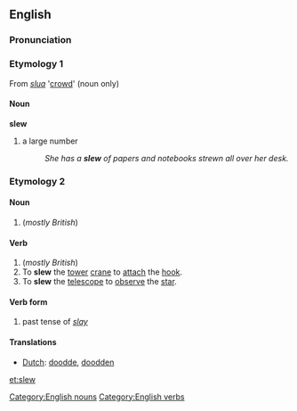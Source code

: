 {{cleanup}}

==English==
=== Pronunciation ===
{{IPA|[slu&#720;]}}

===Etymology 1===
From {{Ir.}} ''[[slua]]'' '[[crowd]]' (noun only)

====Noun====
[[Category:English nouns]]
'''slew'''
# a large number
#:''She has a '''slew''' of papers and notebooks strewn all over her desk.''

===Etymology 2===
====Noun====
#(''mostly British'') {{altspellpar|slue}}
==== Verb ====
[[Category:English verbs]]
{{en-infl-reg-consonant|slew||}}
#(''mostly British'') {{altspellpar|slue}}
#To '''slew''' the [[tower]] [[crane]] to [[attach]] the [[hook]].
#To '''slew''' the [[telescope]] to [[observe]] the [[star]].

==== Verb form ====
# past tense of ''[[slay]]''

==== Translations ====
*[[Dutch]]: [[doodde]], [[doodden]]

[[et:slew]]